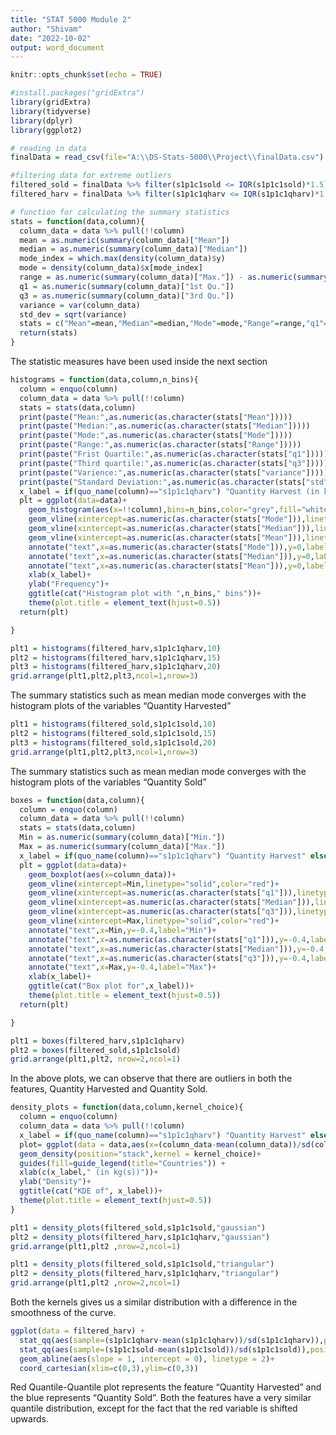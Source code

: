 ```yaml
---
title: "STAT 5000 Module 2"
author: "Shivam"
date: "2022-10-02"
output: word_document
---
```


```r
knitr::opts_chunk$set(echo = TRUE)
```

```r
#install.packages("gridExtra")
library(gridExtra)
library(tidyverse)
library(dplyr)
library(ggplot2)

# reading in data
finalData = read_csv(file="A:\\DS-Stats-5000\\Project\\finalData.csv")

#filtering data for extreme outliers
filtered_sold = finalData %>% filter(s1p1c1sold <= IQR(s1p1c1sold)*1.5)
filtered_harv = finalData %>% filter(s1p1c1qharv <= IQR(s1p1c1qharv)*1.5)

# function for calculating the summary statistics
stats = function(data,column){
  column_data = data %>% pull(!!column)
  mean = as.numeric(summary(column_data)["Mean"])
  median = as.numeric(summary(column_data)["Median"])
  mode_index = which.max(density(column_data)$y)
  mode = density(column_data)$x[mode_index]
  range = as.numeric(summary(column_data)["Max."]) - as.numeric(summary(column_data)["Min."])
  q1 = as.numeric(summary(column_data)["1st Qu."])
  q3 = as.numeric(summary(column_data)["3rd Qu."])
  variance = var(column_data)
  std_dev = sqrt(variance)
  stats = c("Mean"=mean,"Median"=median,"Mode"=mode,"Range"=range,"q1"=q1,"q3"=q3,"variance"=variance,"std"=std_dev)
  return(stats)
}
```
  
The statistic measures have been used inside the next section

```r

histograms = function(data,column,n_bins){
  column = enquo(column)
  column_data = data %>% pull(!!column)
  stats = stats(data,column)
  print(paste("Mean:",as.numeric(as.character(stats["Mean"]))))
  print(paste("Median:",as.numeric(as.character(stats["Median"]))))
  print(paste("Mode:",as.numeric(as.character(stats["Mode"]))))
  print(paste("Range:",as.numeric(as.character(stats["Range"]))))
  print(paste("Frist Quartile:",as.numeric(as.character(stats["q1"]))))
  print(paste("Third quartile:",as.numeric(as.character(stats["q3"]))))
  print(paste("Varience:",as.numeric(as.character(stats["variance"]))))
  print(paste("Standard Deviation:",as.numeric(as.character(stats["std"]))))
  x_label = if(quo_name(column)=="s1p1c1qharv") "Quantity Harvest (in kg(s))" else "Quantity Sold (in kg(s))"
  plt = ggplot(data=data)+
    geom_histogram(aes(x=!!column),bins=n_bins,color="grey",fill="white")+
    geom_vline(xintercept=as.numeric(as.character(stats["Mode"])),linetype="solid",color="red")+
    geom_vline(xintercept=as.numeric(as.character(stats["Median"])),linetype="solid",color="blue")+
    geom_vline(xintercept=as.numeric(as.character(stats["Mean"])),linetype="solid",color="green",size=1)+
    annotate("text",x=as.numeric(as.character(stats["Mode"])),y=0,label="Mode")+
    annotate("text",x=as.numeric(as.character(stats["Median"])),y=0,label="Median")+
    annotate("text",x=as.numeric(as.character(stats["Mean"])),y=0,label="Mean")+
    xlab(x_label)+
    ylab("Frequency")+
    ggtitle(cat("Histogram plot with ",n_bins," bins"))+
    theme(plot.title = element_text(hjust=0.5))
  return(plt)

}

plt1 = histograms(filtered_harv,s1p1c1qharv,10)
plt2 = histograms(filtered_harv,s1p1c1qharv,15)
plt3 = histograms(filtered_harv,s1p1c1qharv,20)
grid.arrange(plt1,plt2,plt3,ncol=1,nrow=3)
```
  
The summary statistics such as mean median mode converges with the histogram plots of the variables "Quantity Harvested"
```r
plt1 = histograms(filtered_sold,s1p1c1sold,10)
plt2 = histograms(filtered_sold,s1p1c1sold,15)
plt3 = histograms(filtered_sold,s1p1c1sold,20)
grid.arrange(plt1,plt2,plt3,ncol=1,nrow=3)
```
  The summary statistics such as mean median mode converges with the histogram plots of the variables "Quantity Sold"

```r
boxes = function(data,column){
  column = enquo(column)
  column_data = data %>% pull(!!column)
  stats = stats(data,column)
  Min = as.numeric(summary(column_data)["Min."])
  Max = as.numeric(summary(column_data)["Max."])
  x_label = if(quo_name(column)=="s1p1c1qharv") "Quantity Harvest" else "Quantity Sold"
  plt = ggplot(data=data)+
    geom_boxplot(aes(x=column_data))+
    geom_vline(xintercept=Min,linetype="solid",color="red")+
    geom_vline(xintercept=as.numeric(as.character(stats["q1"])),linetype="solid",color="green")+
    geom_vline(xintercept=as.numeric(as.character(stats["Median"])),linetype="solid",color="blue")+
    geom_vline(xintercept=as.numeric(as.character(stats["q3"])),linetype="solid",color="green")+
    geom_vline(xintercept=Max,linetype="solid",color="red")+
    annotate("text",x=Min,y=-0.4,label="Min")+
    annotate("text",x=as.numeric(as.character(stats["q1"])),y=-0.4,label="Q1")+
    annotate("text",x=as.numeric(as.character(stats["Median"])),y=-0.4,label="Median")+
    annotate("text",x=as.numeric(as.character(stats["q3"])),y=-0.4,label="Q3")+
    annotate("text",x=Max,y=-0.4,label="Max")+
    xlab(x_label)+
    ggtitle(cat("Box plot for",x_label))+
    theme(plot.title = element_text(hjust=0.5))
  return(plt)

}

plt1 = boxes(filtered_harv,s1p1c1qharv)
plt2 = boxes(filtered_sold,s1p1c1sold)
grid.arrange(plt1,plt2, nrow=2,ncol=1)

```
  In the above plots, we can observe that there are outliers in both the features, Quantity Harvested and Quantity Sold.

```r

density_plots = function(data,column,kernel_choice){
  column = enquo(column)
  column_data = data %>% pull(!!column)
  x_label = if(quo_name(column)=="s1p1c1qharv") "Quantity Harvest" else "Quantity Sold"
  plot= ggplot(data = data,aes(x=(column_data-mean(column_data))/sd(column_data))) +
  geom_density(position="stack",kernel = kernel_choice)+
  guides(fill=guide_legend(title="Countries")) +
  xlab(c(x_label," (in kg(s))"))+
  ylab("Density")+
  ggtitle(cat("KDE of", x_label))+
  theme(plot.title = element_text(hjust=0.5))
}

plt1 = density_plots(filtered_sold,s1p1c1sold,"gaussian")
plt2 = density_plots(filtered_harv,s1p1c1qharv,"gaussian")
grid.arrange(plt1,plt2 ,nrow=2,ncol=1)

```
```r
plt1 = density_plots(filtered_sold,s1p1c1sold,"triangular")
plt2 = density_plots(filtered_harv,s1p1c1qharv,"triangular")
grid.arrange(plt1,plt2 ,nrow=2,ncol=1)
```

  Both the kernels gives us a similar distribution with a difference in the smoothness of the curve.

```r

ggplot(data = filtered_harv) +
  stat_qq(aes(sample=(s1p1c1qharv-mean(s1p1c1qharv))/sd(s1p1c1qharv)),position="identity",color='red')+
  stat_qq(aes(sample=(s1p1c1sold-mean(s1p1c1sold))/sd(s1p1c1sold)),position="identity",color="blue") +
  geom_abline(aes(slope = 1, intercept = 0), linetype = 2)+
  coord_cartesian(xlim=c(0,3),ylim=c(0,3))
```
  Red Quantile-Quantile plot represents the feature "Quantity Harvested" and the blue represents "Quantity Sold". Both the features have a very similar quantile distribution, except for the fact that the red variable is shifted upwards.
